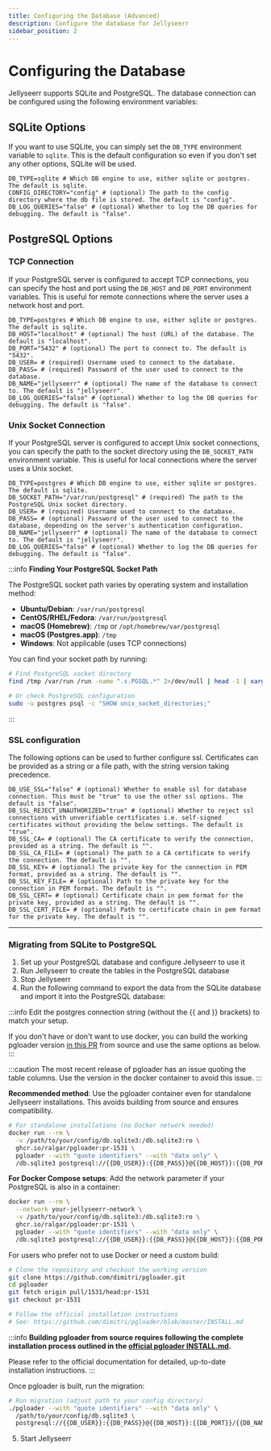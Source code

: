 ```yaml
---
title: Configuring the Database (Advanced)
description: Configure the database for Jellyseerr
sidebar_position: 2
---
```

# Configuring the Database

Jellyseerr supports SQLite and PostgreSQL. The database connection can be configured using the following environment variables:

## SQLite Options

If you want to use SQLite, you can simply set the `DB_TYPE` environment variable to `sqlite`. This is the default configuration so even if you don't set any other options, SQLite will be used.

```dotenv
DB_TYPE=sqlite # Which DB engine to use, either sqlite or postgres. The default is sqlite.
CONFIG_DIRECTORY="config" # (optional) The path to the config directory where the db file is stored. The default is "config".
DB_LOG_QUERIES="false" # (optional) Whether to log the DB queries for debugging. The default is "false".
```

## PostgreSQL Options

### TCP Connection

If your PostgreSQL server is configured to accept TCP connections, you can specify the host and port using the `DB_HOST` and `DB_PORT` environment variables. This is useful for remote connections where the server uses a network host and port.

```dotenv
DB_TYPE=postgres # Which DB engine to use, either sqlite or postgres. The default is sqlite.
DB_HOST="localhost" # (optional) The host (URL) of the database. The default is "localhost".
DB_PORT="5432" # (optional) The port to connect to. The default is "5432".
DB_USER= # (required) Username used to connect to the database.
DB_PASS= # (required) Password of the user used to connect to the database.
DB_NAME="jellyseerr" # (optional) The name of the database to connect to. The default is "jellyseerr".
DB_LOG_QUERIES="false" # (optional) Whether to log the DB queries for debugging. The default is "false".
```

### Unix Socket Connection

If your PostgreSQL server is configured to accept Unix socket connections, you can specify the path to the socket directory using the `DB_SOCKET_PATH` environment variable. This is useful for local connections where the server uses a Unix socket.

```dotenv
DB_TYPE=postgres # Which DB engine to use, either sqlite or postgres. The default is sqlite.
DB_SOCKET_PATH="/var/run/postgresql" # (required) The path to the PostgreSQL Unix socket directory.
DB_USER= # (required) Username used to connect to the database.
DB_PASS= # (optional) Password of the user used to connect to the database, depending on the server's authentication configuration.
DB_NAME="jellyseerr" # (optional) The name of the database to connect to. The default is "jellyseerr".
DB_LOG_QUERIES="false" # (optional) Whether to log the DB queries for debugging. The default is "false".
```

:::info
**Finding Your PostgreSQL Socket Path**

The PostgreSQL socket path varies by operating system and installation method:

- **Ubuntu/Debian**: `/var/run/postgresql`
- **CentOS/RHEL/Fedora**: `/var/run/postgresql`
- **macOS (Homebrew)**: `/tmp` or `/opt/homebrew/var/postgresql`
- **macOS (Postgres.app)**: `/tmp`
- **Windows**: Not applicable (uses TCP connections)

You can find your socket path by running:
```bash
# Find PostgreSQL socket directory
find /tmp /var/run /run -name ".s.PGSQL.*" 2>/dev/null | head -1 | xargs dirname

# Or check PostgreSQL configuration
sudo -u postgres psql -c "SHOW unix_socket_directories;"
```
:::

### SSL configuration

The following options can be used to further configure ssl. Certificates can be provided as a string or a file path, with the string version taking precedence.

```dotenv
DB_USE_SSL="false" # (optional) Whether to enable ssl for database connection. This must be "true" to use the other ssl options. The default is "false".
DB_SSL_REJECT_UNAUTHORIZED="true" # (optional) Whether to reject ssl connections with unverifiable certificates i.e. self-signed certificates without providing the below settings. The default is "true".
DB_SSL_CA= # (optional) The CA certificate to verify the connection, provided as a string. The default is "".
DB_SSL_CA_FILE= # (optional) The path to a CA certificate to verify the connection. The default is "".
DB_SSL_KEY= # (optional) The private key for the connection in PEM format, provided as a string. The default is "".
DB_SSL_KEY_FILE= # (optional) Path to the private key for the connection in PEM format. The default is "".
DB_SSL_CERT= # (optional) Certificate chain in pem format for the private key, provided as a string. The default is "".
DB_SSL_CERT_FILE= # (optional) Path to certificate chain in pem format for the private key. The default is "".
```

---

### Migrating from SQLite to PostgreSQL

1. Set up your PostgreSQL database and configure Jellyseerr to use it
2. Run Jellyseerr to create the tables in the PostgreSQL database
3. Stop Jellyseerr
4. Run the following command to export the data from the SQLite database and import it into the PostgreSQL database:

:::info
Edit the postgres connection string (without the \{\{ and \}\} brackets) to match your setup.

If you don't have or don't want to use docker, you can build the working pgloader version [in this PR](https://github.com/dimitri/pgloader/pull/1531) from source and use the same options as below.
:::

:::caution
The most recent release of pgloader has an issue quoting the table columns. Use the version in the docker container to avoid this issue.
:::


<Tabs>
<TabItem value="docker" label="Using pgloader Container (Recommended)" default>

**Recommended method**: Use the pgloader container even for standalone Jellyseerr installations. This avoids building from source and ensures compatibility.

```bash
# For standalone installations (no Docker network needed)
docker run --rm \
  -v /path/to/your/config/db.sqlite3:/db.sqlite3:ro \
  ghcr.io/ralgar/pgloader:pr-1531 \
  pgloader --with "quote identifiers" --with "data only" \
  /db.sqlite3 postgresql://{{DB_USER}}:{{DB_PASS}}@{{DB_HOST}}:{{DB_PORT}}/{{DB_NAME}}
```

**For Docker Compose setups**: Add the network parameter if your PostgreSQL is also in a container:
```bash
docker run --rm \
  --network your-jellyseerr-network \
  -v /path/to/your/config/db.sqlite3:/db.sqlite3:ro \
  ghcr.io/ralgar/pgloader:pr-1531 \
  pgloader --with "quote identifiers" --with "data only" \
  /db.sqlite3 postgresql://{{DB_USER}}:{{DB_PASS}}@{{DB_HOST}}:{{DB_PORT}}/{{DB_NAME}}
```

</TabItem>
<TabItem value="standalone" label="Building pgloader from Source">

For users who prefer not to use Docker or need a custom build:

```bash
# Clone the repository and checkout the working version
git clone https://github.com/dimitri/pgloader.git
cd pgloader
git fetch origin pull/1531/head:pr-1531
git checkout pr-1531

# Follow the official installation instructions
# See: https://github.com/dimitri/pgloader/blob/master/INSTALL.md
```

:::info
**Building pgloader from source requires following the complete installation process outlined in the [official pgloader INSTALL.md](https://github.com/dimitri/pgloader/blob/master/INSTALL.md).**

Please refer to the official documentation for detailed, up-to-date installation instructions.
:::

Once pgloader is built, run the migration:

```bash
# Run migration (adjust path to your config directory)
./pgloader --with "quote identifiers" --with "data only" \
  /path/to/your/config/db.sqlite3 \
  postgresql://{{DB_USER}}:{{DB_PASS}}@{{DB_HOST}}:{{DB_PORT}}/{{DB_NAME}}
```

</TabItem>
</Tabs>

5. Start Jellyseerr
